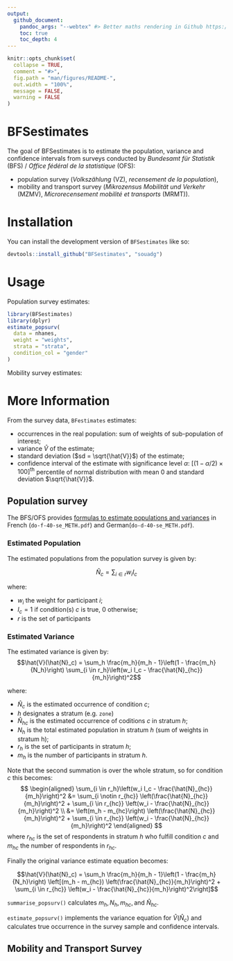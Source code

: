 ```yaml
---
output: 
  github_document:
    pandoc_args: "--webtex" #> Better maths rendering in Github https://github.com/rstudio/rmarkdown/issues/1886
    toc: true
    toc_depth: 4
---
```


<!-- README.md is generated from README.Rmd. Please edit that file -->

```r
knitr::opts_chunk$set(
  collapse = TRUE,
  comment = "#>",
  fig.path = "man/figures/README-",
  out.width = "100%",
  message = FALSE,
  warning = FALSE
)
```

# BFSestimates

The goal of BFSestimates is to estimate the population, variance and confidence intervals from surveys conducted by *Bundesamt für Statistik* (BFS) / *Office fédéral de la statistique* (OFS):

- population survey (*Volkszählung* (VZ), *recensement de la population*),
- mobility and transport survey (*Mikrozensus Mobilität und Verkehr* (MZMV), *Microrecensement mobilité et transports* (MRMT)).

# Installation

You can install the development version of `BFSestimates` like so:

```r
devtools::install_github("BFSestimates", "souadg")
```

# Usage

Population survey estimates:
```r
library(BFSestimates)
library(dplyr)
estimate_popsurv(
  data = nhanes,
  weight = "weights",
  strata = "strata",
  condition_col = "gender"
)
```

Mobility survey estimates:

# More Information

From the survey data, `BFestimates` estimates:

- occurrences in the real population: sum of weights of sub-population of interest;
- variance $\hat V$ of the estimate; 
- standard deviation ($sd = \sqrt{\hat{V}}$) of the estimate;
- confidence interval of the estimate with significance level $\alpha$: $\left[(1 - \alpha/2)\times 100\right]^{\text{th}}$ percentile of normal distribution with mean $0$ and standard deviation $\sqrt{\hat{V}}$.

## Population survey

The BFS/OFS provides [formulas to estimate populations and variances](https://portal.collab.admin.ch/sites/317-SE-CUG) in French (`do-f-40-se_METH.pdf`) and German(`do-d-40-se_METH.pdf`).

### Estimated Population

The estimated populations from the population survey is given by:

$$\hat{N}_c = \sum_{i \in r} w_i I_c$$

where:

- $w_i$ the weight for participant $i$;
- $I_c = 1$ if condition(s) $c$ is true, 0 otherwise;
- $r$ is the set of participants

### Estimated Variance

The estimated variance is given by:
$$\hat{V}(\hat{N}_c) = \sum_h \frac{m_h}{m_h - 1}\left(1 - \frac{m_h}{N_h}\right) \sum_{i \in r_h}\left(w_i I_c - \frac{\hat{N}_{hc}}{m_h}\right)^2$$

where:

- $\hat{N}_c$ is the estimated occurrence of condition $c$;
- $h$ designates a stratum (e.g. `zone`)
- $\hat{N}_{hc}$ is the estimated occurrence of coditions $c$ in stratum $h$;
- $N_h$ is the total estimated population in stratum $h$ (sum of weights in stratum h);
- $r_h$ is the set of participants in stratum $h$;
- $m_h$ is the number of participants in stratum $h$.

Note that the second summation is over the whole stratum, so for condition $c$ this becomes:
$$
\begin{aligned}
\sum_{i \in r_h}\left(w_i I_c - \frac{\hat{N}_{hc}}{m_h}\right)^2 &=
\sum_{i \notin r_{hc}} \left(\frac{\hat{N}_{hc}}{m_h}\right)^2 + \sum_{i \in r_{hc}} \left(w_i - \frac{\hat{N}_{hc}}{m_h}\right)^2 \\
&= \left(m_h - m_{hc}\right) \left(\frac{\hat{N}_{hc}}{m_h}\right)^2  + \sum_{i \in r_{hc}} \left(w_i - \frac{\hat{N}_{hc}}{m_h}\right)^2
\end{aligned}
$$
where $r_{hc}$ is the set of respondents in stratum $h$ who fulfill condition $c$ and $m_{hc}$ the number of respondents in $r_{hc}$.

Finally the original variance estimate equation becomes:

$$\hat{V}(\hat{N}_c) = \sum_h \frac{m_h}{m_h - 1}\left(1 - \frac{m_h}{N_h}\right) \left[(m_h - m_{hc}) \left(\frac{\hat{N}_{hc}}{m_h}\right)^2  + \sum_{i \in r_{hc}} \left(w_i - \frac{\hat{N}_{hc}}{m_h}\right)^2\right]$$

`summarise_popsurv()` calculates $m_h, N_h, m_{hc}, \text{and } \hat{N}_{hc}$. 

`estimate_popsurv()` implements the variance equation for $\hat{V}(\hat{N}_c)$ and calculates true occurrence in the survey sample and confidence intervals.

## Mobility and Transport Survey


